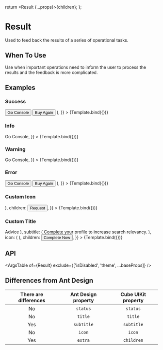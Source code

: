 

<Meta title="Content/Result" component={Result} />

  return <Result {...props}>{children}</Result>;
};

# Result

Used to feed back the results of a series of operational tasks.

## When To Use

Use when important operations need to inform the user to process the results and the feedback is more complicated.

## Examples

### Success

<Canvas>
  <Story
    name="Success"
    args={{
      status: 'success',
      title: 'Successfully Purchased Cloud Server ECS!',
      subtitle:
        'Order number: 2017182818828182881 Cloud server configuration takes 1-5 minutes, please wait.',
      children: (
        <Space>
          <Button type="primary">Go Console</Button>
          <Button type="secondary">Buy Again</Button>
        </Space>
      ),
    }}
  >
    {Template.bind({})}
  </Story>
</Canvas>

### Info

<Canvas>
  <Story
    name="Info"
    args={{
      status: 'info',
      title: 'Your operation has been executed',
      children: <Button type="primary">Go Console</Button>,
    }}
  >
    {Template.bind({})}
  </Story>
</Canvas>

### Warning

<Canvas>
  <Story
    name="Warning"
    args={{
      status: 'warning',
      title: 'There are some problems with your operation',
      children: <Button type="primary">Go Console</Button>,
    }}
  >
    {Template.bind({})}
  </Story>
</Canvas>

### Error

<Canvas>
  <Story
    name="Error"
    args={{
      status: 'error',
      title: 'Submission Failed',
      subtitle:
        'Please check and modify the following information before resubmitting.',
      children: (
        <Space>
          <Button type="primary">Go Console</Button>
          <Button type="secondary">Buy Again</Button>
        </Space>
      ),
    }}
  >
    {Template.bind({})}
  </Story>
</Canvas>

### Custom Icon

<Canvas>
  <Story
    name="Custom Icon"
    args={{
      title: 'Access is denied!',
      subtitle: 'Request access from the administrator.',
      icon: (
        <Element styles={{ color: '#note', fontSize: '10x' }}>
          <LockFilled />
        </Element>
      ),
      children: <Button type="secondary">Request</Button>,
    }}
  >
    {Template.bind({})}
  </Story>
</Canvas>

### Custom Title

<Canvas>
  <Story
    name="Custom Title"
    args={{
      title: (
        <Title level={3} preset="h2">
          Advice
        </Title>
      ),
      subtitle: (
        <Text.Selection>
          Complete your profile to increase search relevancy.
        </Text.Selection>
      ),
      icon: (
        <Element styles={{ color: '#purple', fontSize: '12x' }}>
          <BulbFilled />
        </Element>
      ),
      children: <Button type="primary">Complete Now</Button>,
    }}
  >
    {Template.bind({})}
  </Story>
</Canvas>

## API

<ArgsTable of={Result} exclude={['isDisabled', 'theme', ...baseProps]} />

## Differences from Ant Design

| There are differences | Ant Design property | Cube UIKit property |
| :-------------------: | :-----------------: | :-----------------: |
|          No           |      `status`       |      `status`       |
|          No           |       `title`       |       `title`       |
|          Yes          |     `subTitle`      |     `subtitle`      |
|          No           |       `icon`        |       `icon`        |
|          Yes          |       `extra`       |     `children`      |
